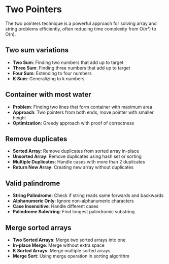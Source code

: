 # Two Pointers

The two pointers technique is a powerful approach for solving array and string problems efficiently, often reducing time complexity from O(n²) to O(n).

## Two sum variations

- **Two Sum**: Finding two numbers that add up to target
- **Three Sum**: Finding three numbers that add up to target
- **Four Sum**: Extending to four numbers
- **K Sum**: Generalizing to k numbers

## Container with most water

- **Problem**: Finding two lines that form container with maximum area
- **Approach**: Two pointers from both ends, move pointer with smaller height
- **Optimization**: Greedy approach with proof of correctness

## Remove duplicates

- **Sorted Array**: Remove duplicates from sorted array in-place
- **Unsorted Array**: Remove duplicates using hash set or sorting
- **Multiple Duplicates**: Handle cases with more than 2 duplicates
- **Return New Array**: Creating new array without duplicates

## Valid palindrome

- **String Palindrome**: Check if string reads same forwards and backwards
- **Alphanumeric Only**: Ignore non-alphanumeric characters
- **Case Insensitive**: Handle different cases
- **Palindrome Substring**: Find longest palindromic substring

## Merge sorted arrays

- **Two Sorted Arrays**: Merge two sorted arrays into one
- **In-place Merge**: Merge without extra space
- **K Sorted Arrays**: Merge multiple sorted arrays
- **Merge Sort**: Using merge operation in sorting algorithm
